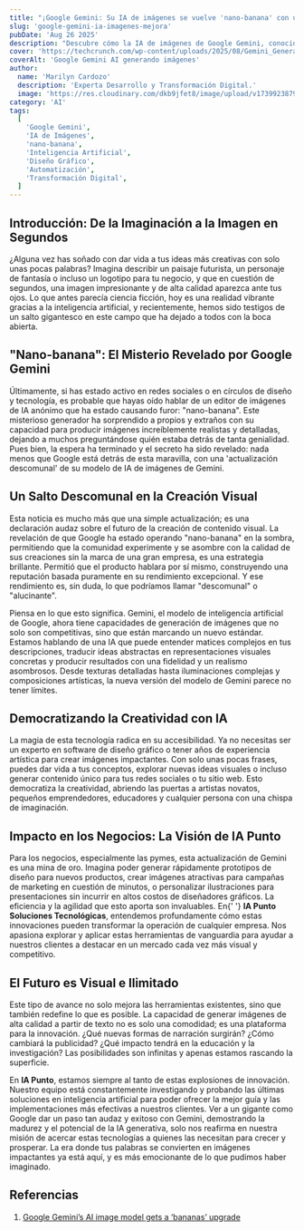 ```yaml
---
title: "¡Google Gemini: Su IA de imágenes se vuelve 'nano-banana' con una mejora genial!"
slug: 'google-gemini-ia-imagenes-mejora'
pubDate: 'Aug 26 2025'
description: "Descubre cómo la IA de imágenes de Google Gemini, conocida como 'nano-banana', ha revolucionado la creación visual con una actualización que democratiza el diseño y potencia a negocios."
cover: 'https://techcrunch.com/wp-content/uploads/2025/08/Gemini_Generated_Image_gdibn3gdibn3gdib.png'
coverAlt: 'Google Gemini AI generando imágenes'
author:
  name: 'Marilyn Cardozo'
  description: 'Experta Desarrollo y Transformación Digital.'
  image: 'https://res.cloudinary.com/dkb9jfet8/image/upload/v1739923879/marilyn_s2mi4a.png'
category: 'AI'
tags:
  [
    'Google Gemini',
    'IA de Imágenes',
    'nano-banana',
    'Inteligencia Artificial',
    'Diseño Gráfico',
    'Automatización',
    'Transformación Digital',
  ]
---
```


<h2 id="introduccion">
  Introducción: De la Imaginación a la Imagen en Segundos
</h2>

<p>
  ¿Alguna vez has soñado con dar vida a tus ideas más creativas con solo unas
  pocas palabras? Imagina describir un paisaje futurista, un personaje de
  fantasía o incluso un logotipo para tu negocio, y que en cuestión de segundos,
  una imagen impresionante y de alta calidad aparezca ante tus ojos. Lo que
  antes parecía ciencia ficción, hoy es una realidad vibrante gracias a la
  inteligencia artificial, y recientemente, hemos sido testigos de un salto
  gigantesco en este campo que ha dejado a todos con la boca abierta.
</p>

<h2 id="nano-banana-el-misterio-revelado-por-google-gemini">
  "Nano-banana": El Misterio Revelado por Google Gemini
</h2>

<p>
  Últimamente, si has estado activo en redes sociales o en círculos de diseño y
  tecnología, es probable que hayas oído hablar de un editor de imágenes de IA
  anónimo que ha estado causando furor: "nano-banana". Este misterioso generador
  ha sorprendido a propios y extraños con su capacidad para producir imágenes
  increíblemente realistas y detalladas, dejando a muchos preguntándose quién
  estaba detrás de tanta genialidad. Pues bien, la espera ha terminado y el
  secreto ha sido revelado: nada menos que Google está detrás de esta maravilla,
  con una 'actualización descomunal' de su modelo de IA de imágenes de Gemini.
</p>

<h2 id="un-salto-descomunal-en-la-creacion-visual">
  Un Salto Descomunal en la Creación Visual
</h2>

<p>
  Esta noticia es mucho más que una simple actualización; es una declaración
  audaz sobre el futuro de la creación de contenido visual. La revelación de que
  Google ha estado operando "nano-banana" en la sombra, permitiendo que la
  comunidad experimente y se asombre con la calidad de sus creaciones sin la
  marca de una gran empresa, es una estrategia brillante. Permitió que el
  producto hablara por sí mismo, construyendo una reputación basada puramente en
  su rendimiento excepcional. Y ese rendimiento es, sin duda, lo que podríamos
  llamar "descomunal" o "alucinante".
</p>

<p>
  Piensa en lo que esto significa. Gemini, el modelo de inteligencia artificial
  de Google, ahora tiene capacidades de generación de imágenes que no solo son
  competitivas, sino que están marcando un nuevo estándar. Estamos hablando de
  una IA que puede entender matices complejos en tus descripciones, traducir
  ideas abstractas en representaciones visuales concretas y producir resultados
  con una fidelidad y un realismo asombrosos. Desde texturas detalladas hasta
  iluminaciones complejas y composiciones artísticas, la nueva versión del
  modelo de Gemini parece no tener límites.
</p>

<h2 id="democratizando-la-creatividad-con-ia">
  Democratizando la Creatividad con IA
</h2>

<p>
  La magia de esta tecnología radica en su accesibilidad. Ya no necesitas ser un
  experto en software de diseño gráfico o tener años de experiencia artística
  para crear imágenes impactantes. Con solo unas pocas frases, puedes dar vida a
  tus conceptos, explorar nuevas ideas visuales o incluso generar contenido
  único para tus redes sociales o tu sitio web. Esto democratiza la creatividad,
  abriendo las puertas a artistas novatos, pequeños emprendedores, educadores y
  cualquier persona con una chispa de imaginación.
</p>

<h2 id="impacto-en-los-negocios-la-vision-de-ia-punto">
  Impacto en los Negocios: La Visión de IA Punto
</h2>

<p>
  Para los negocios, especialmente las pymes, esta actualización de Gemini es
  una mina de oro. Imagina poder generar rápidamente prototipos de diseño para
  nuevos productos, crear imágenes atractivas para campañas de marketing en
  cuestión de minutos, o personalizar ilustraciones para presentaciones sin
  incurrir en altos costos de diseñadores gráficos. La eficiencia y la agilidad
  que esto aporta son invaluables. En{' '}
  <strong>IA Punto Soluciones Tecnológicas</strong>, entendemos profundamente
  cómo estas innovaciones pueden transformar la operación de cualquier empresa.
  Nos apasiona explorar y aplicar estas herramientas de vanguardia para ayudar a
  nuestros clientes a destacar en un mercado cada vez más visual y competitivo.
</p>

<h2 id="el-futuro-es-visual-e-ilimitado">El Futuro es Visual e Ilimitado</h2>

<p>
  Este tipo de avance no solo mejora las herramientas existentes, sino que
  también redefine lo que es posible. La capacidad de generar imágenes de alta
  calidad a partir de texto no es solo una comodidad; es una plataforma para la
  innovación. ¿Qué nuevas formas de narración surgirán? ¿Cómo cambiará la
  publicidad? ¿Qué impacto tendrá en la educación y la investigación? Las
  posibilidades son infinitas y apenas estamos rascando la superficie.
</p>

<p>
  En <strong>IA Punto</strong>, estamos siempre al tanto de estas explosiones de
  innovación. Nuestro equipo está constantemente investigando y probando las
  últimas soluciones en inteligencia artificial para poder ofrecer la mejor guía
  y las implementaciones más efectivas a nuestros clientes. Ver a un gigante
  como Google dar un paso tan audaz y exitoso con Gemini, demostrando la madurez
  y el potencial de la IA generativa, solo nos reafirma en nuestra misión de
  acercar estas tecnologías a quienes las necesitan para crecer y prosperar. La
  era donde tus palabras se convierten en imágenes impactantes ya está aquí, y
  es más emocionante de lo que pudimos haber imaginado.
</p>

<h2 id="referencias">Referencias</h2>

<ol>
  <li>
    <a
      href="https://techcrunch.com/2025/08/26/google-geminis-ai-image-model-gets-a-bananas-upgrade/"
      target="_blank"
      rel="noopener noreferrer"
    >
      Google Gemini’s AI image model gets a ‘bananas’ upgrade
    </a>
  </li>
</ol>
